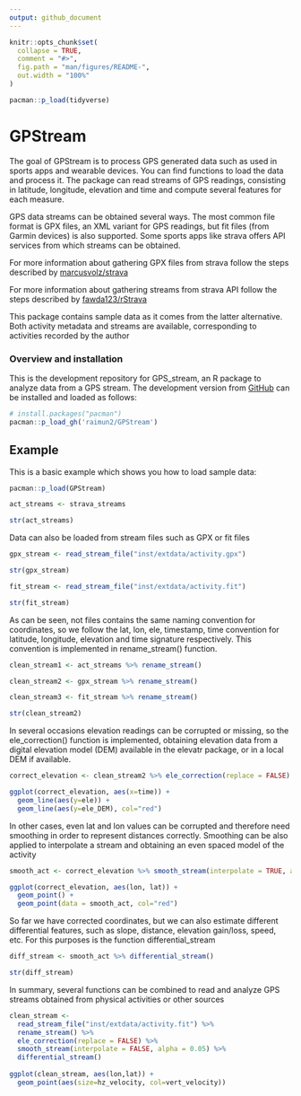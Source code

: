 ```yaml
---
output: github_document
---
```


<!-- README.md is generated from README.Rmd. Please edit that file -->

```r
knitr::opts_chunk$set(
  collapse = TRUE,
  comment = "#>",
  fig.path = "man/figures/README-",
  out.width = "100%"
)

pacman::p_load(tidyverse)
```

# GPStream

<!-- badges: start -->
<!-- badges: end -->


The goal of GPStream is to process GPS generated data such as used in sports apps and wearable devices. You can find functions to load the data and process it. The package can read streams of GPS readings, consisting in latitude, longitude, elevation and time and compute several features for each measure. 

GPS data streams can be obtained several ways. The most common file format is GPX files, an XML variant for GPS readings, but fit files (from Garmin devices) is also supported. Some sports apps like strava offers API services from which streams can be obtained. 

For more information about gathering GPX files from strava follow the steps described by [marcusvolz/strava](https://github.com/marcusvolz/strava)

For more information about gathering streams from strava API follow the steps described by [fawda123/rStrava](https://github.com/fawda123/rStrava)

This package contains sample data as it comes from the latter alternative. Both activity metadata and streams are available, corresponding to activities recorded by the author

### Overview and installation

This is the development repository for GPS_stream, an R package to analyze data from a GPS stream. The development version from [GitHub](https://github.com/) can be installed and loaded as follows:

``` r
# install.packages("pacman")
pacman::p_load_gh('raimun2/GPStream')
```
## Example

This is a basic example which shows you how to load sample data:

```r
pacman::p_load(GPStream)

act_streams <- strava_streams

str(act_streams)

```

Data can also be loaded from stream files such as GPX or fit files

```r

gpx_stream <- read_stream_file("inst/extdata/activity.gpx")

str(gpx_stream)

fit_stream <- read_stream_file("inst/extdata/activity.fit")

str(fit_stream)

```

As can be seen, not files contains the same naming convention for coordinates, so we follow the lat, lon, ele, timestamp, time convention for latitude, longitude, elevation and time signature respectively. This convention is implemented in rename_stream() function.

```r
clean_stream1 <- act_streams %>% rename_stream()

clean_stream2 <- gpx_stream %>% rename_stream()

clean_stream3 <- fit_stream %>% rename_stream()

str(clean_stream2)

```
In several occasions elevation readings can be corrupted or missing, so the ele_correction() function is implemented, obtaining elevation data from a digital elevation model (DEM) available in the elevatr package, or in a local DEM if available. 

```r

correct_elevation <- clean_stream2 %>% ele_correction(replace = FALSE)

ggplot(correct_elevation, aes(x=time)) + 
  geom_line(aes(y=ele)) + 
  geom_line(aes(y=ele_DEM), col="red")

```

In other cases, even lat and lon values can be corrupted and therefore need smoothing in order to represent distances correctly. Smoothing can be also applied to interpolate a stream and obtaining an even spaced model of the activity

```r

smooth_act <- correct_elevation %>% smooth_stream(interpolate = TRUE, alpha = 0.05)

ggplot(correct_elevation, aes(lon, lat)) + 
  geom_point() + 
  geom_point(data = smooth_act, col="red")

```
So far we have corrected coordinates, but we can also estimate different differential features, such as slope, distance, elevation gain/loss, speed, etc. For this purposes is the function differential_stream

```r

diff_stream <- smooth_act %>% differential_stream()

str(diff_stream)

```
In summary, several functions can be combined to read and analyze GPS streams obtained from physical activities or other sources

```r

clean_stream <- 
  read_stream_file("inst/extdata/activity.fit") %>% 
  rename_stream() %>% 
  ele_correction(replace = FALSE) %>% 
  smooth_stream(interpolate = FALSE, alpha = 0.05) %>% 
  differential_stream()
  
ggplot(clean_stream, aes(lon,lat)) +
  geom_point(aes(size=hz_velocity, col=vert_velocity))


```

